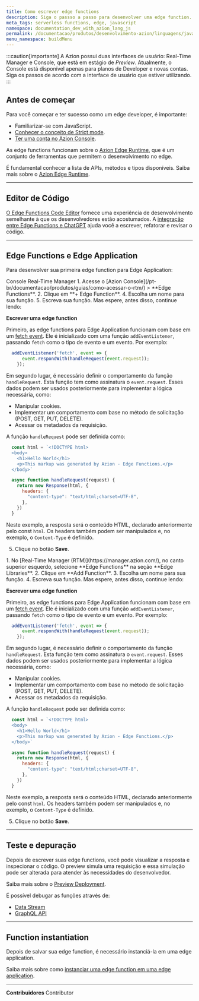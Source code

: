 ```yaml
---
title: Como escrever edge functions
description: Siga o passso a passo para desenvolver uma edge function.
meta_tags: serverless functions, edge, javascript
namespace: documentation_dev_with_azion_lang_js
permalink: /documentacao/produtos/desenvolvimento-azion/linguagens/javascript/
menu_namespace: buildMenu
---
```



:::caution[importante]
A Azion possui duas interfaces de usuário: Real-Time Manager e Console, que está em estágio de *Preview*. Atualmente, o Console está disponível apenas para planos de Developer e novas contas. Siga os passos de acordo com a interface de usuário que estiver utilizando.
:::

## Antes de começar

Para você começar e ter sucesso como um edge developer, é importante:

- Familiarizar-se com JavaScript.
- [Conhecer o conceito de Strict mode](https://developer.mozilla.org/en-US/docs/Web/JavaScript/Reference/Strict_mode).
- [Ter uma conta no Azion Console](/pt-br/documentacao/produtos/contas/criar-uma-conta/).

As edge functions funcionam sobre o [Azion Edge Runtime](/pt-br/documentacao/devtools/runtime/visao-geral/), que é um conjunto de ferramentas que permitem o desenvolvimento no edge.

É fundamental conhecer a lista de APIs, métodos e tipos disponíveis. Saiba mais sobre o [Azion Edge Runtime](/pt-br/documentacao/devtools/runtime/visao-geral/).

---

## Editor de Código

[O Edge Functions Code Editor](/pt-br/documentacao/produtos/edge-application/edge-functions/runtime-api/code-editor/) fornece uma experiência de desenvolvimento semelhante à que os desenvolvedores estão acostumados. A [integração entre Edge Functions e ChatGPT](/pt-br/documentacao/produtos/edge-application/edge-functions/runtime-api/ai-integration/) ajuda você a escrever, refatorar e revisar o código.

---

## Edge Functions e Edge Application

Para desenvolver sua primeira edge function para Edge Application:

<Tabs client:visible>
    <Fragment slot="tab.console">Console</Fragment>
    <Fragment slot="tab.rtm">Real-Time Manager</Fragment>

<Fragment slot="panel.console">
1. Acesse o [Azion Console](/pt-br/documentacao/produtos/guias/como-acessar-o-rtm/) > **Edge Functions**.
2. Clique em **+ Edge Function**.
4. Escolha um nome para sua função.
5. Escreva sua função. Mas espere, antes disso, continue lendo:

**Escrever uma edge function**

Primeiro, as edge functions para Edge Application funcionam com base em um [fetch event](/pt-br/documentacao/produtos/edge-application/edge-functions/runtime-apis/javascript/fetch/). Ele é inicializado com uma função `addEventListener`, passando `fetch` como o tipo de evento e um evento. Por exemplo:

```javascript
  addEventListener('fetch', event => {
      event.respondWith(handleRequest(event.request));
    });
```

Em segundo lugar, é necessário definir o comportamento da função `handleRequest`. Esta função tem como assinatura o `event.request`. Esses dados podem ser usados posteriormente para implementar a lógica necessária, como:

- Manipular cookies.
- Implementar um comportamento com base no método de solicitação (POST, GET, PUT, DELETE).
- Acessar os metadados da requisição.

A função `handleRequest` pode ser definida como:

```javascript
  const html = `<!DOCTYPE html>
  <body>
    <h1>Hello World</h1>
    <p>This markup was generated by Azion - Edge Functions.</p>
  </body>`

  async function handleRequest(request) {
    return new Response(html, {
      headers: {
        "content-type": "text/html;charset=UTF-8",
      },
    })
  }
```

Neste exemplo, a resposta será o conteúdo HTML, declarado anteriormente pelo const `html`. Os headers também podem ser manipulados e, no exemplo, o `Content-Type` é definido.

5. Clique no botão **Save**.
</Fragment>

<Fragment slot="panel.rtm">
1. No [Real-Time Manager (RTM)](https://manager.azion.com/), no canto superior esquerdo, selecione **Edge Functions** na seção **Edge Libraries**.
2. Clique em **Add Function**.
3. Escolha um nome para sua função.
4. Escreva sua função. Mas espere, antes disso, continue lendo:

**Escrever uma edge function**

Primeiro, as edge functions para Edge Application funcionam com base em um [fetch event](/pt-br/documentacao/produtos/edge-application/edge-functions/runtime-apis/javascript/fetch/). Ele é inicializado com uma função `addEventListener`, passando `fetch` como o tipo de evento e um evento. Por exemplo:

```javascript
  addEventListener('fetch', event => {
      event.respondWith(handleRequest(event.request));
    });
```

Em segundo lugar, é necessário definir o comportamento da função `handleRequest`. Esta função tem como assinatura o `event.request`. Esses dados podem ser usados posteriormente para implementar a lógica necessária, como:

- Manipular cookies.
- Implementar um comportamento com base no método de solicitação (POST, GET, PUT, DELETE).
- Acessar os metadados da requisição.

A função `handleRequest` pode ser definida como:

```javascript
  const html = `<!DOCTYPE html>
  <body>
    <h1>Hello World</h1>
    <p>This markup was generated by Azion - Edge Functions.</p>
  </body>`

  async function handleRequest(request) {
    return new Response(html, {
      headers: {
        "content-type": "text/html;charset=UTF-8",
      },
    })
  }
```

Neste exemplo, a resposta será o conteúdo HTML, declarado anteriormente pelo const `html`. Os headers também podem ser manipulados e, no exemplo, o `Content-Type` é definido.

5. Clique no botão **Save**.
</Fragment>

</Tabs>

---

## Teste e depuração

Depois de escrever suas edge functions, você pode visualizar a resposta e inspecionar o código. O preview simula uma requisição e essa simulação pode ser alterada para atender às necessidades do desenvolvedor.

Saiba mais sobre o [Preview Deployment](/pt-br/documentacao/produtos/edge-application/edge-functions/runtime-api/preview-deployment/).

É possível debugar as funções através de:

- [Data Stream](/pt-br/documentacao/produtos/guias/debugging-functions-data-stream/)
- [GraphQL API](/pt-br/documentacao/produtos/guias/debugging-functions-graphql/)

---

## Function instantiation

Depois de salvar sua edge function, é necessário instanciá-la em uma edge application.

Saiba mais sobre como [instanciar uma edge function em uma edge application](/pt-br/documentacao/produtos/guias/build/instanciar-edge-functions/).

---


**Contribuidores** <ContributorList>Contributor</ContributorList>
